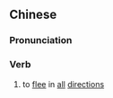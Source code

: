 {{also|乱窜}}
==Chinese==
{{zh-forms|s=乱窜}}

===Pronunciation===
{{zh-pron
|m=luàncuàn
|cat=v
}}

===Verb===
{{zh-verb}}

# to [[flee]] in [[all]] [[direction]]s
